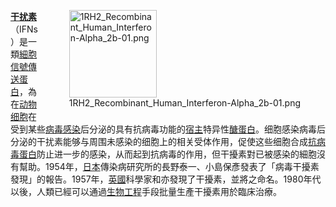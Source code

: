 <div style="float:right;margin-left:0.5em;">
[[File:1RH2_Recombinant_Human_Interferon-Alpha_2b-01.png|140px]]
</div>

'''[[干扰素|干扰素]]'''（IFNs）是一類[[细胞信号传送|細胞信號傳送]][[蛋白|蛋白]]，為在[[动物|动物]][[细胞|细胞]]在受到某些[[病毒|病毒]][[感染|感染]]后分泌的具有抗病毒功能的[[宿主|宿主]]特异性[[醣蛋白|醣蛋白]]。细胞感染病毒后分泌的干扰素能够与周围未感染的细胞上的相关受体作用，促使这些细胞合成[[抗病毒|抗病毒]][[蛋白|蛋白]]防止进一步的感染，从而起到抗病毒的作用，但干擾素對已被感染的細胞沒有幫助。1954年，[[日本|日本]]傳染病研究所的長野泰一、小島保彥發表了「病毒干擾素發現」的報告。1957年，[[英國|英國]]科學家{{le|艾力克·艾薩克斯|Alick Isaacs}}和{{tsl|en|Jean Lindenmann|让·林登曼}}亦發現了干擾素，並將之命名。1980年代以後，人類已經可以通過[[生物工程|生物工程]]手段批量生產干擾素用於臨床治療。